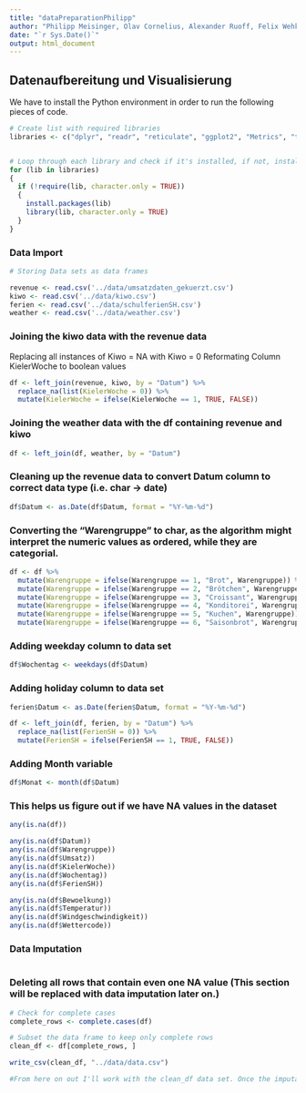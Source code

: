 ```yaml
---
title: "dataPreparationPhilipp"
author: "Philipp Meisinger, Olav Cornelius, Alexander Ruoff, Felix Wehkamp"
date: "`r Sys.Date()`"
output: html_document
---
```


## Datenaufbereitung und Visualisierung
We have to install the Python environment in order to run the following pieces of code.
```r
# Create list with required libraries
libraries <- c("dplyr", "readr", "reticulate", "ggplot2", "Metrics", "tidyverse", "glmnet", "e1071", "lubridate")


# Loop through each library and check if it's installed, if not, install it and then load it to include in this project
for (lib in libraries)
{
  if (!require(lib, character.only = TRUE))
  {
    install.packages(lib)
    library(lib, character.only = TRUE)
  }
}

```

### Data Import

```r
# Storing Data sets as data frames

revenue <- read.csv('../data/umsatzdaten_gekuerzt.csv')
kiwo <- read.csv('../data/kiwo.csv')
ferien <- read.csv('../data/schulferienSH.csv')
weather <- read.csv('../data/weather.csv')

```

### Joining the kiwo data with the revenue data

Replacing all instances of Kiwo = NA with Kiwo = 0 Reformating Column KielerWoche to boolean values

```r
df <- left_join(revenue, kiwo, by = "Datum") %>%
  replace_na(list(KielerWoche = 0)) %>%
  mutate(KielerWoche = ifelse(KielerWoche == 1, TRUE, FALSE))

```

### Joining the weather data with the df containing revenue and kiwo

```r
df <- left_join(df, weather, by = "Datum")

```

### Cleaning up the revenue data to convert Datum column to correct data type (i.e. char -\> date)

```r
df$Datum <- as.Date(df$Datum, format = "%Y-%m-%d")
```

### Converting the "Warengruppe" to char, as the algorithm might interpret the numeric values as ordered, while they are categorial.

```r
df <- df %>%
  mutate(Warengruppe = ifelse(Warengruppe == 1, "Brot", Warengruppe)) %>%
  mutate(Warengruppe = ifelse(Warengruppe == 2, "Brötchen", Warengruppe)) %>%
  mutate(Warengruppe = ifelse(Warengruppe == 3, "Croissant", Warengruppe)) %>%
  mutate(Warengruppe = ifelse(Warengruppe == 4, "Konditorei", Warengruppe)) %>%
  mutate(Warengruppe = ifelse(Warengruppe == 5, "Kuchen", Warengruppe)) %>%
  mutate(Warengruppe = ifelse(Warengruppe == 6, "Saisonbrot", Warengruppe))
```

### Adding weekday column to data set

```r
df$Wochentag <- weekdays(df$Datum)
```

### Adding holiday column to data set

```r
ferien$Datum <- as.Date(ferien$Datum, format = "%Y-%m-%d")

df <- left_join(df, ferien, by = "Datum") %>%
  replace_na(list(FerienSH = 0)) %>%
  mutate(FerienSH = ifelse(FerienSH == 1, TRUE, FALSE))
```

### Adding Month variable
```r
df$Monat <- month(df$Datum)
```


### This helps us figure out if we have NA values in the dataset

```r
any(is.na(df))

any(is.na(df$Datum))
any(is.na(df$Warengruppe))
any(is.na(df$Umsatz))
any(is.na(df$KielerWoche))
any(is.na(df$Wochentag))
any(is.na(df$FerienSH))

any(is.na(df$Bewoelkung))
any(is.na(df$Temperatur))
any(is.na(df$Windgeschwindigkeit))
any(is.na(df$Wettercode))

```

### Data Imputation
```r

```



### Deleting all rows that contain even one NA value (This section will be replaced with data imputation later on.)

```r
# Check for complete cases
complete_rows <- complete.cases(df)

# Subset the data frame to keep only complete rows
clean_df <- df[complete_rows, ]

write_csv(clean_df, "../data/data.csv")

#From here on out I'll work with the clean_df data set. Once the imputation step is implemented, the following code can be used for both.
```